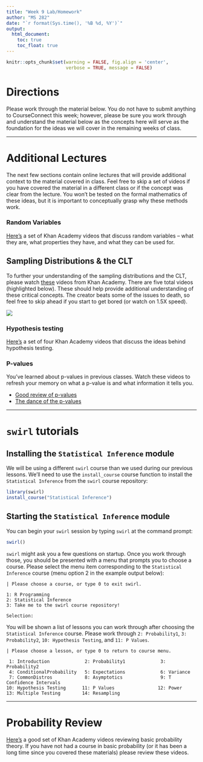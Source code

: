 ```yaml
---
title: "Week 9 Lab/Homework"
author: "MS 282"
date: "`r format(Sys.time(), '%B %d, %Y')`"
output: 
  html_document:
    toc: true
    toc_float: true
---
```



```r
knitr::opts_chunk$set(warning = FALSE, fig.align = 'center', 
                      verbose = TRUE, message = FALSE)

```

# Directions

Please work through the material below. You do not have to submit anything to CourseConnect this week; however, please be sure you work through and understand the material below as the concepts here will serve as the foundation for the ideas we will cover in the remaining weeks of class. 


****************


# Additional Lectures

The next few sections contain online lectures that will provide additional context to the material covered in class. Feel free to skip a set of videos if you have covered the material in a different class or if the concept was clear from the lecture. You won't be tested on the formal mathematics of these ideas, but it is important to conceptually grasp why these methods work. 

### Random Variables

[Here's](https://www.khanacademy.org/math/statistics-probability/random-variables-stats-library/discrete-and-continuous-random-variables/v/random-variables) a set of Khan Academy videos that discuss random variables -- what they are, what properties they have, and what they can be used for. 

## Sampling Distributions & the CLT

To further your understanding of the sampling distributions and the CLT, please watch [these](https://www.khanacademy.org/math/probability/statistics-inferential/sampling_distribution/v/central-limit-theorem) videos from Khan Academy. There are five total videos (highlighted below). These should help provide additional understanding of these critical concepts. The creator beats some of the issues to death, so feel free to skip ahead if you start to get bored (or watch on 1.5X speed). 

![](../images/khan.png)


### Hypothesis testing

[Here's](https://www.khanacademy.org/math/statistics-probability/significance-tests-one-sample/idea-of-significance-tests/v/simple-hypothesis-testing) a set of four Khan Academy videos that discuss the ideas behind hypothesis testing. 


### P-values

You've learned about p-values in previous classes. Watch these videos to refresh your memory on what a p-value is and what information it tells you. 

- [Good review of p-values](https://www.youtube.com/watch?v=UsU-O2Z1rAs)
- [The dance of the p-values](https://www.youtube.com/watch?v=5OL1RqHrZQ8)




****************



# `swirl` tutorials


## Installing the `Statistical Inference` module

We will be using a different `swirl` course than we used during our previous lessons. We'll need to use the `install_course` course function to install the `Statistical Inference` from the `swirl` course repository:

```r
library(swirl)
install_course("Statistical Inference")
```


## Starting the `Statistical Inference` module

You can begin your `swirl` session by typing `swirl` at the command prompt:

```r
swirl()
```

`swirl` might ask you a few questions on startup. Once you work through those, you should be presented with a menu that prompts you to choose a course. Please select the menu item corresponding to the `Statistical Inference` course (menu option 2 in the example output below):

```
| Please choose a course, or type 0 to exit swirl.

1: R Programming
2: Statistical Inference
3: Take me to the swirl course repository!

Selection: 
```

You will be shown a list of lessons you can work through after choosing the `Statistical Inference` course. Please work through `2: Probability1`, `3: Probability2`, `10: Hypothesis Testing`, and `11: P Values`.


```
| Please choose a lesson, or type 0 to return to course menu.

 1: Introduction             2: Probability1             3: Probability2          
 4: ConditionalProbability   5: Expectations             6: Variance              
 7: CommonDistros            8: Asymptotics              9: T Confidence Intervals
10: Hypothesis Testing      11: P Values                12: Power                 
13: Multiple Testing        14: Resampling              
```


**********************

# Probability Review

[Here's](https://www.khanacademy.org/math/probability/probability-geometry/probability-basics/v/basic-probability) a good set of Khan Academy videos reviewing basic probability theory. If you have not had a course in basic probability (or it has been a long time since you covered these materials) please review these videos. 






